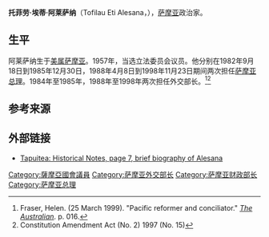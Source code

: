 '''托菲劳·埃蒂·阿莱萨纳'''（Tofilau Eti Alesana，{{bd|1924年|6月4日|catIdx=T}}），[[萨摩亚|萨摩亚]]政治家。

==生平==
阿莱萨纳生于[[美属萨摩亚|美属萨摩亚]]。1957年，当选立法委员会议员。他分别在1982年9月18日到1985年12月30日，1988年4月8日到1998年11月23日期间两次担任[[萨摩亚总理|萨摩亚总理]]。1984年至1985年，1988年至1998年两次担任外交部长。<ref name="Fraser">Fraser, Helen. (25 March 1999). "Pacific reformer and conciliator." ''[[The_Australian|The Australian]]''. p. 016.</ref><ref>Constitution Amendment Act (No. 2) 1997 (No. 15)</ref>

==参考来源==
{{reflist}}

==外部链接==
*[http://americansamoa.gov/tapuitea/2007/Tapuitea70710.pdf Tapuitea: Historical Notes, page 7, brief biography of Alesana] {{Wayback|url=http://americansamoa.gov/tapuitea/2007/Tapuitea70710.pdf |date=20111001225741 }}

{{大洋洲政治人物小作品}}
{{Authority control}}
{{DEFAULTSORT:Alesana, Tofilau Eti}}
[[Category:薩摩亞國會議員|Category:薩摩亞國會議員]]
[[Category:萨摩亚外交部长|Category:萨摩亚外交部长]]
[[Category:萨摩亚财政部长|Category:萨摩亚财政部长]]
[[Category:萨摩亚总理|Category:萨摩亚总理]]
